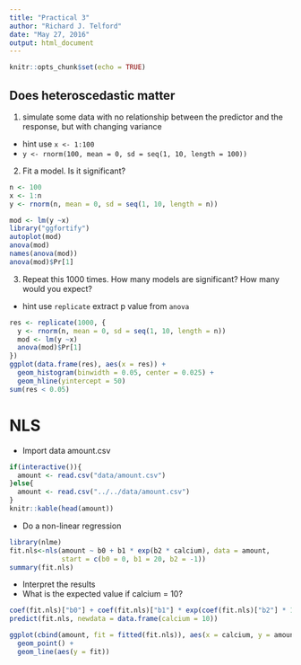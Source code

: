 ```yaml
---
title: "Practical 3"
author: "Richard J. Telford"
date: "May 27, 2016"
output: html_document
---
```


```r
knitr::opts_chunk$set(echo = TRUE)
```
## Does heteroscedastic matter

1. simulate some data with no relationship between the predictor and the response, but with changing variance
 - hint use `x <- 1:100`
 - `y <- rnorm(100, mean = 0, sd = seq(1, 10, length = 100))`
 
2. Fit a model. Is it significant?
```r
n <- 100
x <- 1:n
y <- rnorm(n, mean = 0, sd = seq(1, 10, length = n))

mod <- lm(y ~x)
library("ggfortify")
autoplot(mod)
anova(mod)
names(anova(mod))
anova(mod)$Pr[1]
```



3. Repeat this 1000 times. How many models are significant? How many would you expect?
 - hint use `replicate` extract p value from `anova`
```r
res <- replicate(1000, {
  y <- rnorm(n, mean = 0, sd = seq(1, 10, length = n))
  mod <- lm(y ~x)
  anova(mod)$Pr[1]
})
ggplot(data.frame(res), aes(x = res)) + 
  geom_histogram(binwidth = 0.05, center = 0.025) + 
  geom_hline(yintercept = 50)
sum(res < 0.05)
```


# NLS

- Import data amount.csv
```r
if(interactive()){
  amount <- read.csv("data/amount.csv")
}else{
  amount <- read.csv("../../data/amount.csv")
}
knitr::kable(head(amount))
```


- Do a non-linear regression

```r
library(nlme)
fit.nls<-nls(amount ~ b0 + b1 * exp(b2 * calcium), data = amount, 
             start = c(b0 = 0, b1 = 20, b2 = -1))
summary(fit.nls)

```

- Interpret the results
- What is the expected value if calcium = 10?

```r
coef(fit.nls)["b0"] + coef(fit.nls)["b1"] * exp(coef(fit.nls)["b2"] * 10)
predict(fit.nls, newdata = data.frame(calcium = 10))

ggplot(cbind(amount, fit = fitted(fit.nls)), aes(x = calcium, y = amount)) +
  geom_point() +
  geom_line(aes(y = fit))

```

